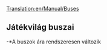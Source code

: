 [[Translation:en/Manual/Buses]]
{{hu/Navbox Közúti járművek}}
{{hu/Közúti járművek|name     = MPS királyi busz
  |img      = Bus-MPS Regal.png
  |price    = £4,920 ($9,840)
  |speed    = 56 km/h (35 mph)
  |annual   = £426 ($852)
  |designed = 1929
  |life     = 12
  |capacity = 31 [[hu/Manual/Base Set/Economy/Utasok|utas]]
}}
{{hu/Közúti járművek|name     = Hereford leopárd busz
  |img      = Bus-Hereford Leopard.png
  |price    = £5,740 ($11,480) 
  |speed    = 88 km/h (55 mph)
  |annual   = £600 ($1,200)
  |designed = 1964
  |life     = 15
  |capacity = 35 [[hu/Manual/Base Set/Economy/Utasok|utas]]
}}
{{hu/Közúti járművek|name     = Foster busz
  |img      = Bus-foster.png
  |price    = £6,150 ($12,300) 
  |speed    = 112 km/h (70 mph)
  |annual   = £834 ($1,668)
  |designed = 1986
  |life     = 15
  |capacity = 37 [[hu/Manual/Base Set/Economy/Utasok|utas]]
}}
{{hu/Közúti járművek|name     = Foster MkII szuperbusz
  |img      = Bus-Foster MkII Superbus.png
  |price    = £6,560 ($13,120) 
  |speed    = 127 km/h (79 mph)
  |annual   = £1,125 ($2,250)
  |designed = 2008
  |life     = 15
  |capacity = 40 [[hu/Manual/Base Set/Economy/Utasok|utas]]
}}

==Játékvilág buszai==
{{hu/Közúti járművek|name     = Cammogó MkI busz
  |img      = Ploddyphut_MkI_Bus.png
  |price    = *£4,920 
  |speed    = 56 km/h 
  |annual   = £426 
  |designed = 1945
  |life     = 15
  |capacity = 30 [[hu/Manual/Base Set/Economy/Utasok|utas]]
}}
{{hu/Közúti járművek|name     = Cammogó MkII busz
  |img      = Ploddyphut_MkII_Bus.png
  |price    = *£5,740 
  |speed    = 96 km/h 
  |annual   = £804 
  |designed = 1972
  |life     = 15
  |capacity = 35 [[hu/Manual/Base Set/Economy/Utasok|utas]]
}}
{{hu/Közúti járművek|name     = Cammogó MkIII busz
  |img      = Ploddyphut_MkIII_Bus.png
  |price    = *£6,560
  |speed    = 120 km/h 
  |annual   = £1,125 
  |designed = 2010
  |life     = 15
  |capacity = 38 [[hu/Manual/Base Set/Economy/Utasok|utas]]
}}
-*A buszok ára rendszeresen változik
